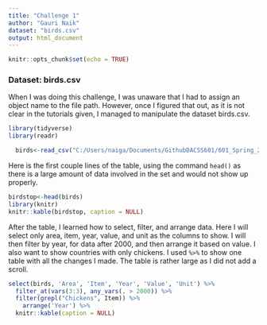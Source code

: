 ```yaml
---
title: "Challenge 1"
author: "Gauri Naik"
dataset: "birds.csv"
output: html_document
---
```


```r
knitr::opts_chunk$set(echo = TRUE)
```

### Dataset: birds.csv

When I was doing this challenge, I was unaware that I had to assign an object name to the file path. However, once I figured that out, as it is not clear in the tutorials given, I managed to manipulate the dataset birds.csv.

```r
library(tidyverse)
library(readr)

  birds<-read_csv("C:/Users/naiga/Documents/GithubDACSS601/601_Spring_2023/posts/_data/birds.csv")
```

Here is the first couple lines of the table, using the command `head()` as there is a large amount of data involved in the set and would not show up properly.
```r
birdstop<-head(birds)
library(knitr)
knitr::kable(birdstop, caption = NULL)
```

After the table, I learned how to select, filter, and arrange data. Here I will select only area, item, year, value, and unit as the columns to show. I will then filter by year, for data after 2000, and then arrange it based on value. I also want to show countries with only chickens. I used `%>%` to show one table with all the changes I made. The table is rather large as I did not add a scroll.

``` r
select(birds, 'Area', 'Item', 'Year', 'Value', 'Unit') %>%
  filter_at(vars(3:3), any_vars(. > 2000)) %>%
  filter(grepl("Chickens", Item)) %>%
    arrange('Year') %>%
  knitr::kable(caption = NULL)
```



